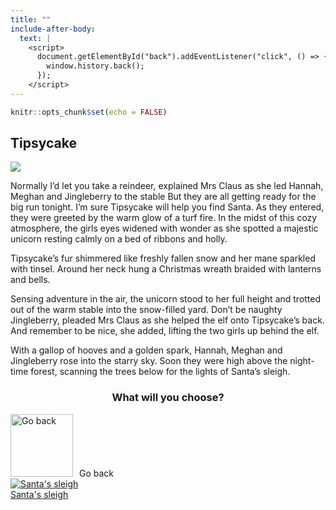 ```yaml
---
title: ""
include-after-body:
  text: |
    <script>
      document.getElementById("back").addEventListener("click", () => {
        window.history.back();
      });
    </script>
---
```


```r
knitr::opts_chunk$set(echo = FALSE)
```

:::::: {.scenario .column-screen}

:::: {.column-body .scenario-text}

## Tipsycake

::::

::: {.column-body .scenario-image}

![](images/tipsycake.png)

:::

:::: {.column-body .scenario-text}

Normally I'd let you take a reindeer, explained Mrs Claus as she led Hannah, Meghan and Jingleberry to the stable But they are all getting ready for the big run tonight. I'm sure Tipsycake will help you find Santa. 
As they entered, they were greeted by the warm glow of a turf fire. In the midst of this cozy atmosphere, the girls eyes widened with wonder as she spotted a majestic unicorn resting calmly on a bed of ribbons and holly. 

Tipsycake's fur shimmered like freshly fallen snow and her mane sparkled with tinsel. Around her neck hung a Christmas wreath braided with lanterns and bells. 

Sensing adventure in the air, the unicorn stood to her full height and trotted out of the warm stable into the snow-filled yard. Don't be naughty Jingleberry, pleaded Mrs Claus as she helped the elf onto Tipsycake's back. And remember to be nice, she added, lifting the two girls up behind the elf. 

With a gallop of hooves and a golden spark, Hannah, Meghan and Jingleberry rose into the starry sky. Soon they were high above the night-time forest, scanning the trees below for the lights of Santa's sleigh. 


::::

:::: {.column-body .scenario-image}
::: {style="text-align: center;"}
### What will you choose?
:::

  ```{=html}
<div class="container">

  <div id="back">
  <img src="images/back.png" alt="Go back" style="width: 100px; height: 100px; margin-right: 10px;">Go back
  </div>
  
  <div class="final-options">
  <div class="option">
  <a href="sleigh-tipsycake.html"><img src="images/sleigh.png" alt="Santa's sleigh"><div>Santa's sleigh</div></a>
  </div>
  
  </div>
  ```

::::




::::::
